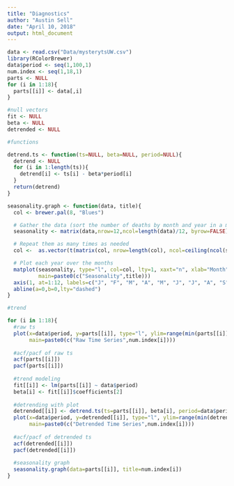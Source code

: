 ```yaml
---
title: "Diagnostics"
author: "Austin Sell"
date: "April 10, 2018"
output: html_document
---
```


```r


data <- read.csv("Data/mysterytsUW.csv")
library(RColorBrewer)
data$period <- seq(1,100,1)
num.index <- seq(1,18,1)
parts <- NULL
for (i in 1:18){
  parts[[i]] <- data[,i]
}

#null vectors
fit <- NULL
beta <- NULL
detrended <- NULL

#functions

detrend.ts <- function(ts=NULL, beta=NULL, period=NULL){
  detrend <- NULL
  for (i in 1:length(ts)){
    detrend[i] <- ts[i] - beta*period[i]
  }
  return(detrend)
}

seasonality.graph <- function(data, title){
  col <- brewer.pal(8, "Blues")

  # Gather the data (sort the number of deaths by month and year in a matrix)
  seasonality <- matrix(data,nrow=12,ncol=length(data)/12, byrow=FALSE)

  # Repeat them as many times as needed
  col <-  as.vector(t(matrix(col, nrow=length(col), ncol=ceiling(ncol(seasonality)/length(col)))))

  # Plot each year over the months
  matplot(seasonality, type="l", col=col, lty=1, xaxt="n", xlab="Month",
          main=paste0(c("Seasonality",title)))
  axis(1, at=1:12, labels=c("J", "F", "M", "A", "M", "J", "J", "A", "S", "O", "N", "D"))
  abline(a=0,b=0,lty="dashed")
}

#trend

for (i in 1:18){
  #raw ts
  plot(x=data$period, y=parts[[i]], type="l", ylim=range(min(parts[[i]]),max(parts[[i]])),
       main=paste0(c("Raw Time Series",num.index[i])))
  
  #acf/pacf of raw ts
  acf(parts[[i]])
  pacf(parts[[i]])
  
  #trend modeling
  fit[[i]] <- lm(parts[[i]] ~ data$period)
  beta[i] <- fit[[i]]$coefficients[2]
  
  #detrending with plot
  detrended[[i]] <- detrend.ts(ts=parts[[i]], beta[i], period=data$period)
  plot(x=data$period, y=detrended[[i]], type="l", ylim=range(min(detrended[[i]]),max(detrended[[i]])),
       main=paste0(c("Detrended Time Series",num.index[i])))
  
  #acf/pacf of detrended ts
  acf(detrended[[i]])
  pacf(detrended[[i]])
  
  #seasonality graph
  seasonality.graph(data=parts[[i]], title=num.index[i])
}

```